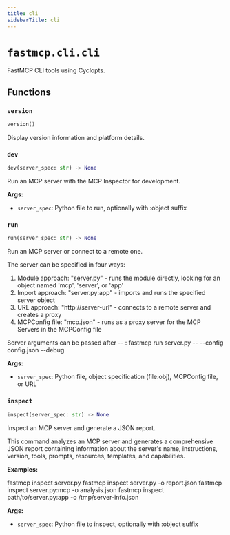 ```yaml
---
title: cli
sidebarTitle: cli
---
```


# `fastmcp.cli.cli`


FastMCP CLI tools using Cyclopts.

## Functions

### `version` <sup><a href="https://github.com/jlowin/fastmcp/blob/main/src/fastmcp/cli/cli.py#L103" target="_blank"><Icon icon="github" style="width: 14px; height: 14px;" /></a></sup>

```python
version()
```


Display version information and platform details.


### `dev` <sup><a href="https://github.com/jlowin/fastmcp/blob/main/src/fastmcp/cli/cli.py#L141" target="_blank"><Icon icon="github" style="width: 14px; height: 14px;" /></a></sup>

```python
dev(server_spec: str) -> None
```


Run an MCP server with the MCP Inspector for development.

**Args:**
- `server_spec`: Python file to run, optionally with \:object suffix


### `run` <sup><a href="https://github.com/jlowin/fastmcp/blob/main/src/fastmcp/cli/cli.py#L286" target="_blank"><Icon icon="github" style="width: 14px; height: 14px;" /></a></sup>

```python
run(server_spec: str) -> None
```


Run an MCP server or connect to a remote one.

The server can be specified in four ways:
1. Module approach: "server.py" - runs the module directly, looking for an object named 'mcp', 'server', or 'app'
2. Import approach: "server.py:app" - imports and runs the specified server object
3. URL approach: "http://server-url" - connects to a remote server and creates a proxy
4. MCPConfig file: "mcp.json" - runs as a proxy server for the MCP Servers in the MCPConfig file

Server arguments can be passed after -- :
fastmcp run server.py -- --config config.json --debug

**Args:**
- `server_spec`: Python file, object specification (file\:obj), MCPConfig file, or URL


### `inspect` <sup><a href="https://github.com/jlowin/fastmcp/blob/main/src/fastmcp/cli/cli.py#L442" target="_blank"><Icon icon="github" style="width: 14px; height: 14px;" /></a></sup>

```python
inspect(server_spec: str) -> None
```


Inspect an MCP server and generate a JSON report.

This command analyzes an MCP server and generates a comprehensive JSON report
containing information about the server's name, instructions, version, tools,
prompts, resources, templates, and capabilities.

**Examples:**

fastmcp inspect server.py
fastmcp inspect server.py -o report.json
fastmcp inspect server.py:mcp -o analysis.json
fastmcp inspect path/to/server.py:app -o /tmp/server-info.json

**Args:**
- `server_spec`: Python file to inspect, optionally with \:object suffix

